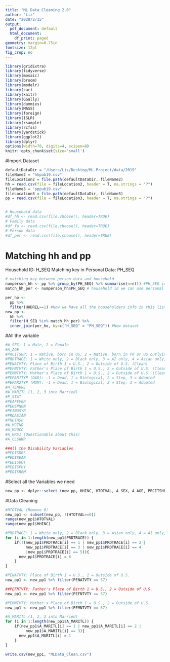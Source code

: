 ```yaml
---
title: "ML Data Cleaning 2.0"
author: "Liz"
date: "2020/2/15"
output:
  pdf_document: default
  html_document:
    df_print: paged
geometry: margin=0.75in
fontsize: 12pt
fig_crop: no
---
```


```r
library(gridExtra)
library(tidyverse)
library(mosaic)
library(broom)
library(modelr)
library(car)
library(knitr)
library(GGally)
library(dummies)
library(MASS)
library(foreign)
library(ISLR)
library(rsample)
library(rcfss)
library(yardstick)
library(ggplot2)
library(dplyr)
options(width=70, digits=4, scipen=8)
knitr::opts_chunk$set(size='small')
```

#Import Dataset
```r
defaultDataDir = "/Users/Liz/Desktop/ML-Project/data/2019"
fileName2 = "hhpub19.csv"
fileLocation2 = file.path(defaultDataDir, fileName2)
hh = read.csv(file = fileLocation2, header = T, na.strings = "?")
fileName3 = "pppub19.csv"
fileLocation3 = file.path(defaultDataDir, fileName3)
pp = read.csv(file = fileLocation3, header = T, na.strings = "?")


# Household data
#df_hh <- read.csv(file.choose(), header=TRUE)
# Family data
#df_fa <- read.csv(file.choose(), header=TRUE)
# Person data
#df_per <- read.csv(file.choose(), header=TRUE)

```


# Matching hh and pp
Household ID: H_SEQ
Matching key in Personal Data: PH_SEQ

```r
# matching key between person data and household
numperson_hh <- pp %>% group_by(PH_SEQ) %>% summarise(n=n()) #PH_SEQ is the sequence number of family record in household
match_hh_per <- numperson_hh$PH_SEQ # household id we can use personal data as well
```

```r
per_ho <- 
  pp %>%
  filter(HHDREL==1) #Now we have all the householders info in this list
new_pp <- 
  hh %>%
  filter(H_SEQ %in% match_hh_per) %>%
  inner_join(per_ho, by=c("H_SEQ" = "PH_SEQ")) #New dataset

```


#All the variable
```r
#A_SEX: 1 = Male, 2 = Female
#A_AGE
#PRCITSHP: 1 = Native, born in US; 2 = Native, born in PR or US outlying area; 3 = Native, born abroad of US parent(s); 4 = Foreign born, US cit by naturalization; 5 = Foreign born, not a US citizen
#PRDTRACE: 1 = White only, 2 = Black only, 3 = AI only, 4 = Asian only, 5 = HP only, 6 = Mixture (Clean)
#PENATVTY: Place of Birth 1 = U.S., 2 = Outside of U.S. (Clean)
#PEFNTVTY: Father's Place of Birth 1 = U.S., 2 = Outside of U.S. (Clean)
#PEMNTVTY: Mother's Place of Birth 1 = U.S., 2 = Outside of U.S. (Clean)
#PEPAR1TYP (DAD): -1 = Dead, 1 = Biological, 2 = Step, 3 = Adopted
#PEPAR2TYP (MOM): -1 = Dead, 1 = Biological, 2 = Step, 3 = Adopted
#H_TENURE 
#A_MARITL (1, 2, 3 into Married)
#P_STAT
#PEAFEVER
#PEHSPNON
#PEINUSYR
#PRDASIAN
#PRDTHSP
#A_MJIND
#A_MJOCC
#A_HRS1 (Questionable about this)
#A_CLSWKR

##All the Disability Variables
#PEDISDRS
#PEDISEAR
#PEDISOUT
#PEDISPHY
#PEDISREM

```

#Select all the Variables we need
```r
new_pp <- dplyr::select (new_pp, HHINC, HTOTVAL, A_SEX, A_AGE, PRCITSHP, PRDTRACE, PENATVTY, PEFNTVTY, PEMNTVTY, PEPAR1TYP, PEPAR2TYP, H_TENURE, A_MARITL, P_STAT, PEAFEVER, PEHSPNON, PEINUSYR, PRDASIAN, PRDTHSP, A_MJIND, A_MJOCC, A_HRS1, A_GRSWK, PEDISDRS, PEDISEAR, PEDISOUT, PEDISPHY, PEDISREM )
```

#Data Cleaning
```r
#HTOTVAL (Remove 0）
new_pp1 <- subset(new_pp, !(HTOTVAL==0))
range(new_pp1$HTOTVAL)
range(new_pp1$HHINC)

#PRDTRACE: 1 = White only, 2 = Black only, 3 = Asian only, 4 = AI only, 5 = HP only, 6 = Mixture (Clean)
for (i in 1:length(new_pp1$PRDTRACE)) {
    if(!(new_pp1$PRDTRACE[i] == 1 | new_pp1$PRDTRACE[i] == 2 |
         new_pp1$PRDTRACE[i] == 3 | new_pp1$PRDTRACE[i] == 4
         |new_pp1$PRDTRACE[i] == 5)){
      new_pp1$PRDTRACE[i] = 6
    }
}

#PENATVTY: Place of Birth 1 = U.S., 2 = Outside of U.S.
new_pp1 <- new_pp1 %>% filter(PENATVTY == 57)

##PEFNTVTY: Father's Place of Birth 1 = U.S., 2 = Outside of U.S.
new_pp1 <- new_pp1 %>% filter(PEFNTVTY == 57)

#PEMNTVTY: Mother's Place of Birth 1 = U.S., 2 = Outside of U.S.
new_pp1 <- new_pp1 %>% filter(PEMNTVTY == 57)

#A_MARITL (1, 2, 3 into Married)
for (i in 1:length(new_pp1$A_MARITL)) {
    if(new_pp1$A_MARITL[i] == 1 | new_pp1$A_MARITL[i] == 2 |
         new_pp1$A_MARITL[i] == 3){
      new_pp1$A_MARITL[i] = 1
    }
}

write.csv(new_pp1, "MLData_Clean.csv")


```



